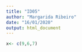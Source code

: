 ```yaml
---
title: "ID05"
author: "Margarida Ribeiro"
date: "16/01/2020"
output: html_document
---
```


```r
x<- c(9,6,7)

```


